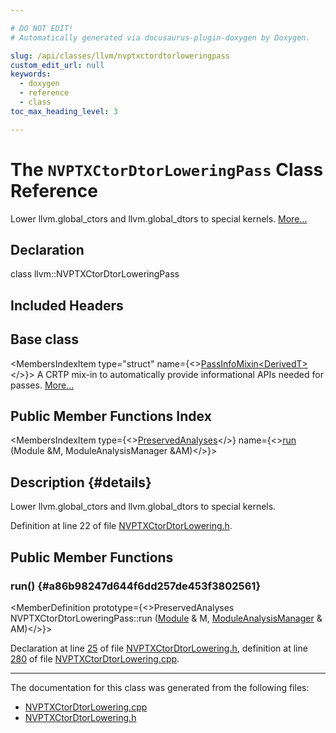 ```yaml
---

# DO NOT EDIT!
# Automatically generated via docusaurus-plugin-doxygen by Doxygen.

slug: /api/classes/llvm/nvptxctordtorloweringpass
custom_edit_url: null
keywords:
  - doxygen
  - reference
  - class
toc_max_heading_level: 3

---
```





# The `NVPTXCtorDtorLoweringPass` Class Reference

<DoxygenPage pluginConfig={pluginConfig}>

Lower llvm.global&#95;ctors and llvm.global&#95;dtors to special kernels. <a href="#details">More...</a>

## Declaration

<CodeBlock>class llvm::NVPTXCtorDtorLoweringPass</CodeBlock>

## Included Headers

<IncludesList>
<IncludesListItem
  filePath="Target/NVPTX/NVPTXCtorDtorLowering.h"
  permalink="/docs/api/files/lib/lib/target/lib/target/nvptx/nvptxctordtorlowering-h"
  isLocal="true" />
</IncludesList>

## Base class

<MembersIndex>

<MembersIndexItem
  type="struct"
  name={<><a href="/docs/api/structs/llvm/passinfomixin">PassInfoMixin&lt;DerivedT&gt;</a></>}>
A CRTP mix-in to automatically provide informational APIs needed for passes. <a href="/docs/api/structs/llvm/passinfomixin/#details">More...</a>
</MembersIndexItem>

</MembersIndex>

## Public Member Functions Index

<MembersIndex>

<MembersIndexItem
  type={<><a href="/docs/api/classes/llvm/preservedanalyses">PreservedAnalyses</a></>}
  name={<><a href="#a86b98247d644f6dd257de453f3802561">run</a> (Module &amp;M, ModuleAnalysisManager &amp;AM)</>}>
</MembersIndexItem>

</MembersIndex>

## Description {#details}

Lower llvm.global&#95;ctors and llvm.global&#95;dtors to special kernels.

Definition at line 22 of file <a href="/docs/api/files/lib/lib/target/lib/target/nvptx/nvptxctordtorlowering-h">NVPTXCtorDtorLowering.h</a>.

<SectionDefinition>

## Public Member Functions

### run() {#a86b98247d644f6dd257de453f3802561}

<MemberDefinition
  prototype={<>PreservedAnalyses NVPTXCtorDtorLoweringPass::run (<a href="/docs/api/classes/llvm/module">Module</a> &amp; M, <a href="/docs/api/namespaces/llvm/#af9c9208365fd9ce11392b4d79485e259">ModuleAnalysisManager</a> &amp; AM)</>}>

Declaration at line <a href="/docs/api/files/lib/lib/target/lib/target/nvptx/nvptxctordtorlowering-h/#l00025">25</a> of file <a href="/docs/api/files/lib/lib/target/lib/target/nvptx/nvptxctordtorlowering-h">NVPTXCtorDtorLowering.h</a>, definition at line <a href="/docs/api/files/lib/lib/target/lib/target/nvptx/nvptxctordtorlowering-cpp/#l00280">280</a> of file <a href="/docs/api/files/lib/lib/target/lib/target/nvptx/nvptxctordtorlowering-cpp">NVPTXCtorDtorLowering.cpp</a>.
</MemberDefinition>

</SectionDefinition>

<hr/>

The documentation for this class was generated from the following files:

<ul>
<li><a href="/docs/api/files/lib/lib/target/lib/target/nvptx/nvptxctordtorlowering-cpp">NVPTXCtorDtorLowering.cpp</a></li>
<li><a href="/docs/api/files/lib/lib/target/lib/target/nvptx/nvptxctordtorlowering-h">NVPTXCtorDtorLowering.h</a></li>
</ul>

</DoxygenPage>
